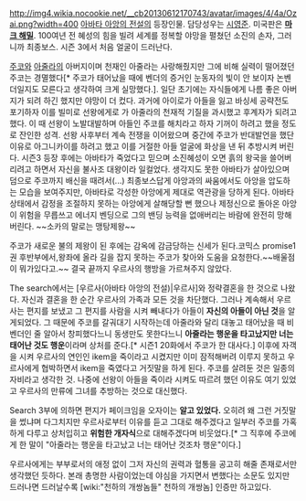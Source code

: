 http://img4.wikia.nocookie.net/__cb20130612170743/avatar/images/4/4a/Ozai.png?width=400
[[아바타 아앙의 전설]]의 등장인물. 담당성우는 [[시영준]]. 미국판은 '''[[마크 해밀]]'''.
100여년 전 혜성의 힘을 빌려 세계를 정복할 야망을 펼쳤던 소진의 손자, 그러니까 최종보스. 시즌 3에서 처음 얼굴이 드러난다. 

[[주코]]와 [[아줄라]]의 아버지이며 천재인 아줄라는 사랑해줬지만 그에 비해 실력이 떨어졌던 주코는 경멸했다[* 주코가 태어났을 때에 벤더의 증거인 눈동자의 빛이 안 보이자 논벤더일지도 모른다고 생각하여 크게 실망했다.]. 일단 초기에는 자식들에게 나름 좋은 아버지가 되려 하긴 했지만 야망이 더 컸다. 과거에 아이로가 아들을 잃고 바싱세 공략전도 포기하자 이를 빌미로 선왕에게로 가 아줄라의 천재적 기질을 과시했고 후계자가 되려고 했다. 이 때 선왕이 노발대발하며 아들인 주코를 해치라고 하자 기꺼이 하려고 했을 정도로 잔인한 성격. 선왕 사후부터 계속 전쟁을 이어왔으며 중간에 주코가 반대발언을 했단 이유로 아그니카이를 하려고 했고 이를 거절한 아들 얼굴에 화상을 낸 뒤 추방시켜 버린다. 시즌3 등장 후에는 아바타가 죽었다고 믿으며 소진혜성이 오면 흙의 왕국을 쓸어버리려고 하면서 자신을 불사조 대왕이라 일컬었다. 생각지도 못한 아바타가 살아있으며 덤으로 주코까지 배신을 때려서(...)
최종보스답게 아앙과의 싸움에서도 아앙을 압도하는 모습을 보여주지만, 아바타로 각성한 아앙에게 제대로 역관광을 당하게 된다. 아바타 상태에서 감정을 조절하지 못하는 아앙에게 살해당할 뻔 했으나 제정신으로 돌아온 아앙이 위험을 무릅쓰고 에너지 벤딩으로 그의 밴딩 능력을 없애버리는 바람에 완전히 망해버린다. ~~소카의 말로는 맹탕제왕~~

주코가 새로운 불의 제왕이 된 후에는 감옥에 감금당하는 신세가 된다.코믹스 promise1권 후반부에서,왕좌에 올라 길을 잡지 못하는 주코가 찾아와 도움을 요청한다.~~배울점이 뭐가있다고.~~
결국 끝까지 우르사의 행방을 가르쳐주지 않았다. 

The search에서는 [우르사(아바타 아앙의 전설)|우르사]와 정략결혼을 한 것으로 나왔다. 자신과 결혼을 한 순간 우르사의 가족과 모든 것을 차단했다. 그러나 계속해서 우르사는 편지를 보냈고 그 편지를 사람을 시켜 빼내다가 아들이 '''자신의 아들이 아닌 것'''을 알게되었다. 그 때문에 주코를 갈궈대기 시작하는데 아줄라와 달리 대놓고 태어났을 때 비벤더인 줄 알아서 창피했다느니 동생만도 못한다느니 '''아줄라는 행운을 타고났지만 너는 태어난 것도 행운'''이라며 상처를 준다.[* 시즌1 20화에서 주코가 한 대사다.] 이후에 자객을 시켜 우르사의 연인인 ikem을 죽이라고 시켰지만 이미 잠적해버려 이루지 못하고 우르사에게 협박하면서 ikem을 죽였다고 거짓말을 하게 된다. 주코를 살려둔 것은 일종의 자비라고 생각한 것. 나중에 선왕이 아들을 죽이라 시켜도 따르려 했던 이유도 여기 있었고 우르사의 만류에 그녀를 추방하는 것으로 대신했다.

Search 3부에 의하면 편지가 페이크임을 오자이는 '''알고 있었다.''' 오히려 왜 그런 거짓말을 썼냐며 다그치지만 우르사로부터 이유를 듣고 그대로 해주겠다고 일부러 주코를 가혹하게 다루고 상처입히고 '''위험한 개자식'''으로 대해주겠다며 비웃었다.[* 그 직후에 주코에게 한 말이 "아줄라는 행운을 타고났고 너는 태어난 것조차 행운"이다.]

우르사에게는 부부로서의 애정 없이 그저 자신의 권력과 혈통을 공고히 해줄 존재로서만 생각했던 듯하다.
본래 총명한 사람이었는데 야심을 가지면서 변했다는 소문도 있지만 드러나면 드러날수록 [wiki:"천하의 개쌍놈들" 천하의 개쌍놈] 인증만 하고있다.
